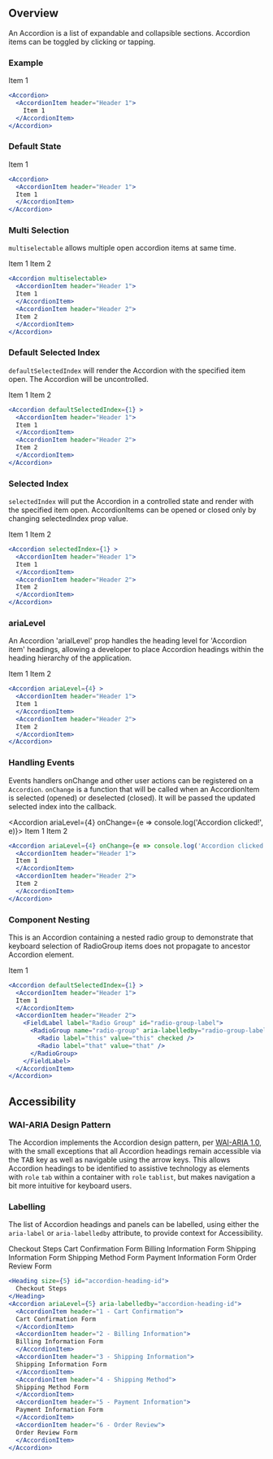 
## Overview

An Accordion is a list of expandable and collapsible sections. Accordion items can be toggled by clicking or tapping.

### Example

<Accordion>
  <AccordionItem header="Header 1">
    Item 1
  </AccordionItem>
</Accordion>

```jsx
<Accordion>
  <AccordionItem header="Header 1">
    Item 1
  </AccordionItem>
</Accordion>
```

### Default State

<Accordion>
  <AccordionItem header="Header 2">
  Item 1
  </AccordionItem>
</Accordion>

```jsx
<Accordion>
  <AccordionItem header="Header 1">
  Item 1
  </AccordionItem>
</Accordion>
```

### Multi Selection
`multiselectable` allows multiple open accordion items at same time.

<Accordion multiselectable>
  <AccordionItem header="Header 1">
  Item 1
  </AccordionItem>
  <AccordionItem header="Header 2">
  Item 2
  </AccordionItem>
</Accordion>

```jsx
<Accordion multiselectable>
  <AccordionItem header="Header 1">
  Item 1
  </AccordionItem>
  <AccordionItem header="Header 2">
  Item 2
  </AccordionItem>
</Accordion>
```

### Default Selected Index
`defaultSelectedIndex` will render the Accordion with the specified item open. The Accordion will be uncontrolled.

<Accordion defaultSelectedIndex={1} >
  <AccordionItem header="Header 1">
  Item 1
  </AccordionItem>
  <AccordionItem header="Header 2">
  Item 2
  </AccordionItem>
</Accordion>

```jsx
<Accordion defaultSelectedIndex={1} >
  <AccordionItem header="Header 1">
  Item 1
  </AccordionItem>
  <AccordionItem header="Header 2">
  Item 2
  </AccordionItem>
</Accordion>
```

### Selected Index
`selectedIndex` will put the Accordion in a controlled state and render with the specified item open. AccordionItems can be opened or closed only by changing selectedIndex prop value.

<Accordion selectedIndex={1} >
  <AccordionItem header="Header 1">
  Item 1
  </AccordionItem>
  <AccordionItem header="Header 2">
  Item 2
  </AccordionItem>
</Accordion>

```jsx
<Accordion selectedIndex={1} >
  <AccordionItem header="Header 1">
  Item 1
  </AccordionItem>
  <AccordionItem header="Header 2">
  Item 2
  </AccordionItem>
</Accordion>
```

### ariaLevel

An Accordion 'arialLevel' prop handles the heading level for 'Accordion item' headings, allowing a developer to place Accordion headings within the heading hierarchy of the application.

<Accordion ariaLevel={4} >
  <AccordionItem header="Header 1">
  Item 1
  </AccordionItem>
  <AccordionItem header="Header 2">
  Item 2
  </AccordionItem>
</Accordion>

```jsx
<Accordion ariaLevel={4} >
  <AccordionItem header="Header 1">
  Item 1
  </AccordionItem>
  <AccordionItem header="Header 2">
  Item 2
  </AccordionItem>
</Accordion>
```


### Handling Events

Events handlers onChange and other user actions can be registered on a `Accordion`. `onChange` is a function that will be called when an AccordionItem is selected (opened) or deselected (closed). It will be passed the updated selected index into the callback.

<Accordion ariaLevel={4} onChange={e => console.log('Accordion clicked!', e)}>
  <AccordionItem header="Header 1">
  Item 1
  </AccordionItem>
  <AccordionItem header="Header 2">
  Item 2
  </AccordionItem>
</Accordion>

```jsx
<Accordion ariaLevel={4} onChange={e => console.log('Accordion clicked!', e)}>
  <AccordionItem header="Header 1">
  Item 1
  </AccordionItem>
  <AccordionItem header="Header 2">
  Item 2
  </AccordionItem>
</Accordion>
```

### Component Nesting

This is an Accordion containing a nested radio group to demonstrate that keyboard selection of RadioGroup items does not propagate to ancestor Accordion element.

<Accordion defaultSelectedIndex={1} >
  <AccordionItem header="Header 1">
  Item 1
  </AccordionItem>
  <AccordionItem header="Header 2">
    <FieldLabel label="Radio Group" id="radio-group-label">
      <RadioGroup name="radio-group" aria-labelledby="radio-group-label">
        <Radio label="this" value="this" checked />
        <Radio label="that" value="that" />
      </RadioGroup>
    </FieldLabel>
  </AccordionItem>
</Accordion>

```jsx
<Accordion defaultSelectedIndex={1} >
  <AccordionItem header="Header 1">
  Item 1
  </AccordionItem>
  <AccordionItem header="Header 2">
    <FieldLabel label="Radio Group" id="radio-group-label">
      <RadioGroup name="radio-group" aria-labelledby="radio-group-label" >
        <Radio label="this" value="this" checked />
        <Radio label="that" value="that" />
      </RadioGroup>
    </FieldLabel>
  </AccordionItem>
</Accordion>
```

## Accessibility

### WAI-ARIA Design Pattern

The Accordion implements the Accordion design pattern, per [WAI-ARIA 1.0](https://www.w3.org/TR/2016/WD-wai-aria-practices-1.1-20160317/#accordion), with the small exceptions that all Accordion headings remain accessible via the <kbd>TAB</kbd> key as well as navigable using the arrow keys. This allows Accordion headings to be identified to assistive technology as elements with `role` `tab` within a container with `role` `tablist`, but makes navigation a bit more intuitive for keyboard users.


### Labelling

The list of Accordion headings and panels can be labelled, using either the `aria-label` or `aria-labelledby` attribute, to provide context for Accessibility.

<Heading size={5} id="accordion-heading-id">
  Checkout Steps
</Heading>
<Accordion ariaLevel={5} aria-labelledby="accordion-heading-id">
  <AccordionItem header="1 - Cart Confirmation">
  Cart Confirmation Form
  </AccordionItem>
  <AccordionItem header="2 - Billing Information">
  Billing Information Form
  </AccordionItem>
  <AccordionItem header="3 - Shipping Information">
  Shipping Information Form
  </AccordionItem>
  <AccordionItem header="4 - Shipping Method">
  Shipping Method Form
  </AccordionItem>
  <AccordionItem header="5 - Payment Information">
  Payment Information Form
  </AccordionItem>
  <AccordionItem header="6 - Order Review">
  Order Review Form
  </AccordionItem>
</Accordion>

```jsx
<Heading size={5} id="accordion-heading-id">
  Checkout Steps
</Heading>
<Accordion ariaLevel={5} aria-labelledby="accordion-heading-id">
  <AccordionItem header="1 - Cart Confirmation">
  Cart Confirmation Form
  </AccordionItem>
  <AccordionItem header="2 - Billing Information">
  Billing Information Form
  </AccordionItem>
  <AccordionItem header="3 - Shipping Information">
  Shipping Information Form
  </AccordionItem>
  <AccordionItem header="4 - Shipping Method">
  Shipping Method Form
  </AccordionItem>
  <AccordionItem header="5 - Payment Information">
  Payment Information Form
  </AccordionItem>
  <AccordionItem header="6 - Order Review">
  Order Review Form
  </AccordionItem>
</Accordion>
```

